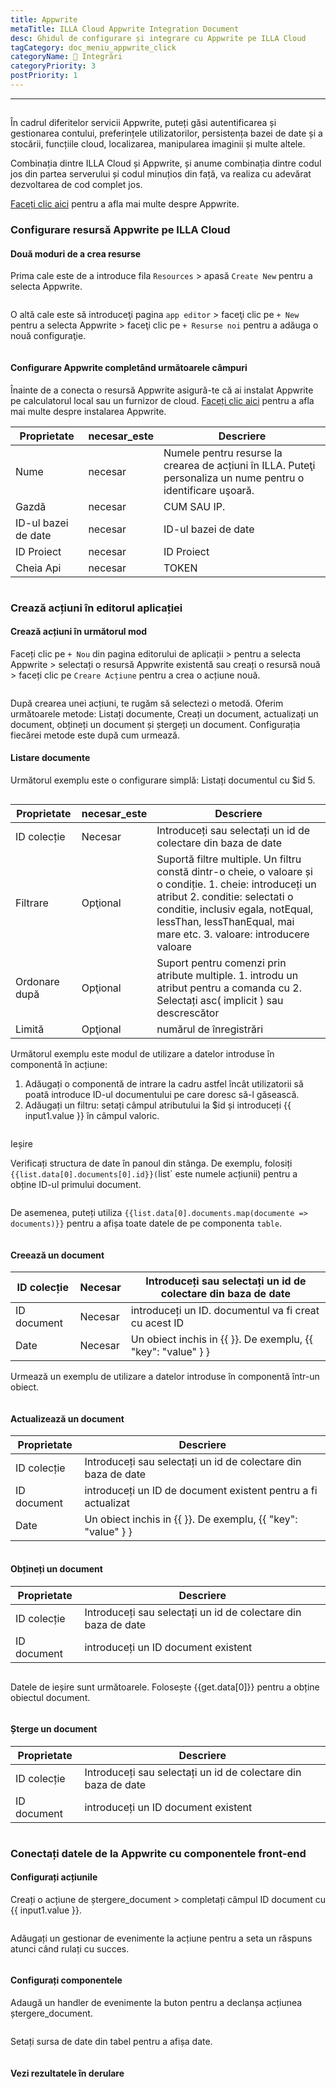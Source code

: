 ```yaml
---
title: Appwrite
metaTitle: ILLA Cloud Appwrite Integration Document
desc: Ghidul de configurare și integrare cu Appwrite pe ILLA Cloud
tagCategory: doc_meniu_appwrite_click
categoryName: 🔨 Integrări
categoryPriority: 3
postPriority: 1
---
```


* * *

## <h2 hidden>Baza de date Appwrite</h2>

În cadrul diferitelor servicii Appwrite, puteți găsi autentificarea și gestionarea contului, preferințele utilizatorilor, persistența bazei de date și a stocării, funcțiile cloud, localizarea, manipularea imaginii și multe altele. 

Combinația dintre ILLA Cloud și Appwrite, și anume combinația dintre codul jos din partea serverului și codul minuțios din față, va realiza cu adevărat dezvoltarea de cod complet jos.

[Faceți clic aici](https://appwrite.io/) pentru a afla mai multe despre Appwrite.

### Configurare resursă Appwrite pe ILLA Cloud

#### Două moduri de a crea resurse

Prima cale este de a introduce fila `Resources` > apasă `Create New` pentru a selecta Appwrite. 

<img src='https://cdn.illacloud.com/official-website/img/docs/assemble/appwrite1.png' alt="" />

O altă cale este să introduceţi pagina `app editor` > faceţi clic pe `+ New` pentru a selecta Appwrite > faceţi clic pe `+ Resurse noi` pentru a adăuga o nouă configuraţie. 

<img src='https://cdn.illacloud.com/official-website/img/docs/assemble/appwrite2.png' alt="" />

#### Configurare Appwrite completând următoarele câmpuri

Înainte de a conecta o resursă Appwrite asigură-te că ai instalat Appwrite pe calculatorul local sau un furnizor de cloud. [Faceți clic aici](https://appwrite.io/docs/installation) pentru a afla mai multe despre instalarea Appwrite. 

| Proprietate         | necesar_este | Descriere                                                                                                      |
| ------------------- | ------------ | -------------------------------------------------------------------------------------------------------------- |
| Nume                | necesar      | Numele pentru resurse la crearea de acțiuni în ILLA. Puteţi personaliza un nume pentru o identificare uşoară.  |
| Gazdă               | necesar      | CUM SAU IP.                                                                                                    |
| ID-ul bazei de date | necesar      | ID-ul bazei de date                                                                                            |
| ID Proiect          | necesar      | ID Proiect                                                                                                     |
| Cheia Api           | necesar      | TOKEN                                                                                                          |

<img src='https://cdn.illacloud.com/official-website/img/docs/assemble/appwrite3.png' alt="" />

### Crează acțiuni în editorul aplicației

#### Crează acțiuni în următorul mod

Faceți clic pe `+ Nou` din pagina editorului de aplicații > pentru a selecta Appwrite > selectați o resursă Appwrite existentă sau creați o resursă nouă > faceți clic pe `Creare Acțiune` pentru a crea o acțiune nouă. 

<img src='https://cdn.illacloud.com/official-website/img/docs/assemble/appwrite4.png' alt="" />

După crearea unei acțiuni, te rugăm să selectezi o metodă. Oferim următoarele metode: Listați documente, Creați un document, actualizați un document, obțineți un document și ștergeți un document. Configurația fiecărei metode este după cum urmează. 

#### Listare documente

Următorul exemplu este o configurare simplă: Listați documentul cu $id 5. 

<img src='https://cdn.illacloud.com/official-website/img/docs/assemble/appwrite5.png' alt="" />

| Proprietate   | necesar_este | Descriere                                                                                                                                                                                                                                              |
| ------------- | ------------ | ------------------------------------------------------------------------------------------------------------------------------------------------------------------------------------------------------------------------------------------------------ |
| ID colecție   | Necesar      | Introduceți sau selectați un id de colectare din baza de date                                                                                                                                                                                          |
| Filtrare      | Opţional     | Suportă filtre multiple. Un filtru constă dintr-o cheie, o valoare și o condiție. 1. cheie: introduceți un atribut 2. conditie: selectati o conditie, inclusiv egala, notEqual, lessThan, lessThanEqual, mai mare etc. 3. valoare: introducere valoare |
| Ordonare după | Opţional     | Suport pentru comenzi prin atribute multiple. 1. introdu un atribut pentru a comanda cu 2. Selectați asc( implicit ) sau descrescător                                                                                                                  |
| Limită        | Opţional     | numărul de înregistrări                                                                                                                                                                                                                                |

Următorul exemplu este modul de utilizare a datelor introduse în componentă în acțiune:

1.  Adăugați o componentă de intrare la cadru astfel încât utilizatorii să poată introduce ID-ul documentului pe care doresc să-l găsească.  
2.  Adăugați un filtru: setați câmpul atributului la $id și introduceți {{ input1.value }} în câmpul valoric. 

<img src='https://cdn.illacloud.com/official-website/img/docs/assemble/appwrite6.png' alt="" />

Ieșire

Verificați structura de date în panoul din stânga. De exemplu, folosiți `{{list.data[0].documents[0].id}}(`list\` este numele acțiunii) pentru a obține ID-ul primului document. 

<img src='https://cdn.illacloud.com/official-website/img/docs/assemble/appwrite7.png' alt="" />

De asemenea, puteți utiliza `{{list.data[0].documents.map(documente => documents)}}` pentru a afișa toate datele de pe componenta `table`. 

<img src='https://cdn.illacloud.com/official-website/img/docs/assemble/appwrite8.png' alt="" />

#### Creează un document

| ID colecție | Necesar | Introduceți sau selectați un id de colectare din baza de date |
| ----------- | ------- | ------------------------------------------------------------- |
| ID document | Necesar | introduceți un ID. documentul va fi creat cu acest ID         |
| Date        | Necesar | Un obiect inchis in {{ }}. De exemplu, {{ "key": "value" } }  |

Urmează un exemplu de utilizare a datelor introduse în componentă într-un obiect. 

<img src='https://cdn.illacloud.com/official-website/img/docs/assemble/appwrite9.png' alt="" />

#### Actualizează un document

| Proprietate | Descriere                                                     |
| ----------- | ------------------------------------------------------------- |
| ID colecție | Introduceți sau selectați un id de colectare din baza de date |
| ID document | introduceți un ID de document existent pentru a fi actualizat |
| Date        | Un obiect inchis in {{ }}. De exemplu, {{ "key": "value" } }  |

<img src='https://cdn.illacloud.com/official-website/img/docs/assemble/appwrite10.png' alt="" />

#### Obțineți un document

| Proprietate | Descriere                                                     |
| ----------- | ------------------------------------------------------------- |
| ID colecție | Introduceți sau selectați un id de colectare din baza de date |
| ID document | introduceți un ID document existent                           |

<img src='https://cdn.illacloud.com/official-website/img/docs/assemble/appwrite11.png' alt="" />

Datele de ieșire sunt următoarele. Folosește {{get.data[0]}} pentru a obține obiectul document.

<img src='https://cdn.illacloud.com/official-website/img/docs/assemble/appwrite12.png' alt="" />

#### Șterge un document

| Proprietate | Descriere                                                     |
| ----------- | ------------------------------------------------------------- |
| ID colecție | Introduceți sau selectați un id de colectare din baza de date |
| ID document | introduceți un ID document existent                           |

<img src='https://cdn.illacloud.com/official-website/img/docs/assemble/appwrite13.png' alt="" />

### Conectați datele de la Appwrite cu componentele front-end

#### Configurați acțiunile

Creați o acțiune de ștergere_document > completați câmpul ID document cu {{ input1.value }}. 

<img src='https://cdn.illacloud.com/official-website/img/docs/assemble/appwrite14.png' alt="" />

Adăugați un gestionar de evenimente la acțiune pentru a seta un răspuns atunci când rulați cu succes. 

<img src='https://cdn.illacloud.com/official-website/img/docs/assemble/appwrite15.png' alt="" />

#### Configurați componentele

Adaugă un handler de evenimente la buton pentru a declanșa acțiunea ștergere_document. 

<img src='https://cdn.illacloud.com/official-website/img/docs/assemble/appwrite16.png' alt="" />

Setați sursa de date din tabel pentru a afișa date. 

<img src='https://cdn.illacloud.com/official-website/img/docs/assemble/appwrite17.png' alt="" />

#### Vezi rezultatele în derulare

<img src='https://cdn.illacloud.com/official-website/img/docs/assemble/appwrite18.gif' alt="" />
